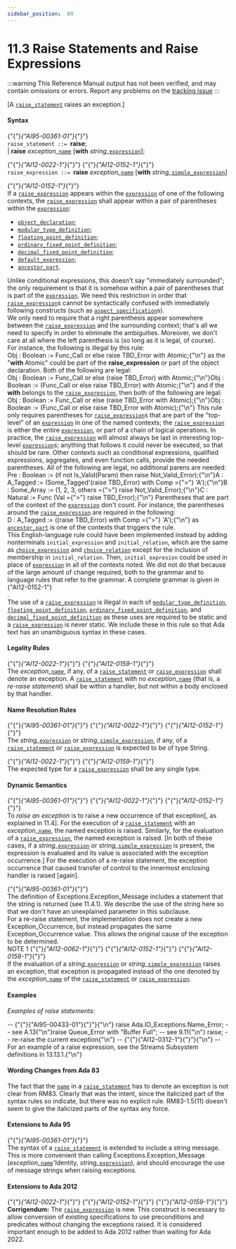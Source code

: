 ---
sidebar_position:  89
---

# 11.3 Raise Statements and Raise Expressions

:::warning
This Reference Manual output has not been verified,
and may contain omissions or errors.
Report any problems on the [tracking issue](https://github.com/ada-lang-io/ada-lang-io/issues/20)
:::


<p>[A <code><a href="../AA-11/AA-11.3#S0308">raise_statement</a></code> raises an exception.] <br /></p>


#### Syntax

<p>{"{"}<em>{"AI95-00361-01"}</em>{"}"} <br /><code>raise_statement</code><a id="S0308"></a><code> ::= </code><strong>raise</strong>;<br />      | <strong>raise</strong> <em>exception_</em><code><a href="../AA-4/AA-4.1#S0091">name</a></code> [<strong>with</strong> <em>string_</em><code><a href="../AA-4/AA-4.4#S0132">expression</a></code>];<br /></p>

<p>{"{"}<em>{"AI12-0022-1"}</em>{"}"} {"{"}<em>{"AI12-0152-1"}</em>{"}"} <br /><code>raise_expression</code><a id="S0309"></a><code> ::= </code><strong>raise</strong> <em>exception_</em><code><a href="../AA-4/AA-4.1#S0091">name</a></code> [<strong>with</strong> <em>string_</em><code><a href="../AA-4/AA-4.4#S0138">simple_expression</a></code>]<br /></p>

<p>{"{"}<em>{"AI12-0152-1"}</em>{"}"} <br />If a <code><a href="../AA-11/AA-11.3#S0309">raise_expression</a></code> appears within the <code><a href="../AA-4/AA-4.4#S0132">expression</a></code> of one of the following contexts, the <code><a href="../AA-11/AA-11.3#S0309">raise_expression</a></code> shall appear within a pair of parentheses within the <code><a href="../AA-4/AA-4.4#S0132">expression</a></code>: <br /></p>

<ul>
<li><code><a href="../AA-3/AA-3.3#S0032">object_declaration</a></code>;<br /></li>
<li><code><a href="../AA-3/AA-3.5#S0043">modular_type_definition</a></code>;<br /></li>
<li><code><a href="../AA-3/AA-3.5#S0045">floating_point_definition</a></code>;<br /></li>
<li><code><a href="../AA-3/AA-3.5#S0048">ordinary_fixed_point_definition</a></code>;<br /></li>
<li><code><a href="../AA-3/AA-3.5#S0049">decimal_fixed_point_definition</a></code>;<br /></li>
<li><code><a href="../AA-3/AA-3.7#S0063">default_expression</a></code>;<br /></li>
<li><code><a href="../AA-4/AA-4.3#S0112">ancestor_part</a></code>. <br /></li>
</ul>
<Admonition type="aarm" aarm="reason" title="Reason: ">
<strong></strong>Unlike conditional expressions, this doesn't say "immediately surrounded"; the only requirement is that it is somehow within a pair of parentheses that is part of the <code><a href="../AA-4/AA-4.4#S0132">expression</a></code>. We need this restriction in order that <code><a href="../AA-11/AA-11.3#S0309">raise_expression</a></code>s cannot be syntactically confused with immediately following constructs (such as <code><a href="../AA-13/AA-13.1#S0346">aspect_specification</a></code>s). <br /></Admonition>

<Admonition type="aarm" aarm="discussion" title="Discussion: ">
<strong></strong>We only need to require that a right parenthesis appear somewhere between the <code><a href="../AA-11/AA-11.3#S0309">raise_expression</a></code> and the surrounding context; that's all we need to specify in order to eliminate the ambiguities. Moreover, we don't care at all where the left parenthesis is (so long as it is legal, of course).<br /></Admonition>

<Admonition type="aarm" aarm="note" title="Note: ">
For instance, the following is illegal by this rule: <br /></Admonition>

<CodeBlock>
Obj : Boolean := Func_Call or else raise TBD_Error with Atomic;{"\n"}

</CodeBlock>
<Admonition type="aarm" aarm="note" title="Note: ">
as the "<strong>with</strong> Atomic" could be part of the <strong>raise_expression</strong> or part of the object declaration. Both of the following are legal: <br /></Admonition>

<CodeBlock>
Obj : Boolean := Func_Call or else (raise TBD_Error) with Atomic;{"\n"}Obj : Boolean := (Func_Call or else raise TBD_Error) with Atomic;{"\n"}

</CodeBlock>
<Admonition type="aarm" aarm="note" title="Note: ">
and if the <strong>with</strong> belongs to the <code><a href="../AA-11/AA-11.3#S0309">raise_expression</a></code>, then both of the following are legal: <br /></Admonition>

<CodeBlock>
Obj : Boolean := Func_Call or else (raise TBD_Error with Atomic);{"\n"}Obj : Boolean := (Func_Call or else raise TBD_Error with Atomic);{"\n"}

</CodeBlock>
<Admonition type="aarm" aarm="note" title="Note: ">
This rule only requires parentheses for <code><a href="../AA-11/AA-11.3#S0309">raise_expression</a></code>s that are part of the "top-level" of an <code><a href="../AA-4/AA-4.4#S0132">expression</a></code> in one of the named contexts; the <code><a href="../AA-11/AA-11.3#S0309">raise_expression</a></code> is either the entire <code><a href="../AA-4/AA-4.4#S0132">expression</a></code>, or part of a chain of logical operations. In practice, the <code><a href="../AA-11/AA-11.3#S0309">raise_expression</a></code> will almost always be last in interesting top-level <code><a href="../AA-4/AA-4.4#S0132">expression</a></code>s; anything that follows it could never be executed, so that should be rare. Other contexts such as conditional expressions, qualified expressions, aggregates, and even function calls, provide the needed parentheses. All of the following are legal, no additional parens are needed: <br /></Admonition>

<CodeBlock>
Pre : Boolean  := (if not Is_Valid(Param) then raise Not_Valid_Error);{"\n"}A : A_Tagged   := (Some_Tagged'(raise TBD_Error) with Comp ={">"} 'A');{"\n"}B : Some_Array := (1, 2, 3, others ={">"} raise Not_Valid_Error);{"\n"}C : Natural    := Func (Val ={">"} raise TBD_Error);{"\n"}

</CodeBlock>
<Admonition type="aarm" aarm="note" title="Note: ">
Parentheses that are part of the context of the <code><a href="../AA-4/AA-4.4#S0132">expression</a></code> don't count. For instance, the parentheses around the <code><a href="../AA-11/AA-11.3#S0309">raise_expression</a></code> are required in the following: <br /></Admonition>

<CodeBlock>
D : A_Tagged   := ((raise TBD_Error) with Comp ={">"} 'A');{"\n"}

</CodeBlock>
<Admonition type="aarm" aarm="note" title="Note: ">
as <code><a href="../AA-4/AA-4.3#S0112">ancestor_part</a></code> is one of the contexts that triggers the rule.<br /></Admonition>

<Admonition type="aarm" aarm="note" title="Note: ">
This English-language rule could have been implemented instead by adding nonterminals <code>initial_expression</code> and <code>initial_relation</code>, which are the same as <code><a href="../AA-4/AA-4.4#S0133">choice_expression</a></code> and <code><a href="../AA-4/AA-4.4#S0134">choice_relation</a></code> except for the inclusion of membership in <code>initial_relation</code>. Then, <code>initial_expresion</code> could be used in place of <code><a href="../AA-4/AA-4.4#S0132">expression</a></code> in all of the contexts noted. We did not do that because of the large amount of change required, both to the grammar and to language rules that refer to the grammar. A complete grammar is given in {"AI12-0152-1"}<br />.<br /></Admonition>

<Admonition type="aarm" aarm="note" title="Note: ">
The use of a <code><a href="../AA-11/AA-11.3#S0309">raise_expression</a></code> is illegal in each of <code><a href="../AA-3/AA-3.5#S0043">modular_type_definition</a></code>, <code><a href="../AA-3/AA-3.5#S0045">floating_point_definition</a></code>, <code><a href="../AA-3/AA-3.5#S0048">ordinary_fixed_point_definition</a></code>, and <code><a href="../AA-3/AA-3.5#S0049">decimal_fixed_point_definition</a></code> as these uses are required to be static and a <code><a href="../AA-11/AA-11.3#S0309">raise_expression</a></code> is never static. We include these in this rule so that Ada text has an unambiguous syntax in these cases. <br /></Admonition>


#### Legality Rules

<p>{"{"}<em>{"AI12-0022-1"}</em>{"}"} {"{"}<em>{"AI12-0159-1"}</em>{"}"} <br />The <em>exception_</em><code><a href="../AA-4/AA-4.1#S0091">name</a></code>, if any, of a <code><a href="../AA-11/AA-11.3#S0308">raise_statement</a></code> or <code><a href="../AA-11/AA-11.3#S0309">raise_expression</a></code> shall denote an exception. A <code><a href="../AA-11/AA-11.3#S0308">raise_statement</a></code> with no <em>exception_</em><code><a href="../AA-4/AA-4.1#S0091">name</a></code> (that is, a <em>re-raise statement</em>) shall be within a handler, but not within a body enclosed by that handler. <br /></p>


#### Name Resolution Rules

<p>{"{"}<em>{"AI95-00361-01"}</em>{"}"} {"{"}<em>{"AI12-0022-1"}</em>{"}"} {"{"}<em>{"AI12-0152-1"}</em>{"}"} <br />The <em>string_</em><code><a href="../AA-4/AA-4.4#S0132">expression</a></code> or <em>string_</em><code><a href="../AA-4/AA-4.4#S0138">simple_expression</a></code>, if any, of a <code><a href="../AA-11/AA-11.3#S0308">raise_statement</a></code> or <code><a href="../AA-11/AA-11.3#S0309">raise_expression</a></code> is expected to be of type String.<br /></p>

<p>{"{"}<em>{"AI12-0022-1"}</em>{"}"} {"{"}<em>{"AI12-0159-1"}</em>{"}"} <br />The expected type for a <code><a href="../AA-11/AA-11.3#S0309">raise_expression</a></code> shall be any single type. <br /></p>


#### Dynamic Semantics

<p>{"{"}<em>{"AI95-00361-01"}</em>{"}"} {"{"}<em>{"AI12-0022-1"}</em>{"}"} {"{"}<em>{"AI12-0152-1"}</em>{"}"} <br />To <em>raise an exception</em> is to raise a new occurrence of that exception[, as explained in 11.4]. For the execution of a <code><a href="../AA-11/AA-11.3#S0308">raise_statement</a></code> with an <em>exception_</em><code><a href="../AA-4/AA-4.1#S0091">name</a></code>, the named exception is raised. Similarly, for the evaluation of a <code><a href="../AA-11/AA-11.3#S0309">raise_expression</a></code>, the named exception is raised. [In both of these cases, if a <em>string_</em><code><a href="../AA-4/AA-4.4#S0132">expression</a></code> or <em>string_</em><code><a href="../AA-4/AA-4.4#S0138">simple_expression</a></code> is present, the expression is evaluated and its value is associated with the exception occurrence.] For the execution of a re-raise statement, the exception occurrence that caused transfer of control to the innermost enclosing handler is raised [again]. <br /></p>

<Admonition type="aarm" aarm="proof" title="Proof: ">
<strong></strong>{"{"}<em>{"AI95-00361-01"}</em>{"}"} <br />The definition of Exceptions.Exception_Message includes a statement that the string is returned (see 11.4.1). We describe the use of the string here so that we don't have an unexplained parameter in this subclause. <br /></Admonition>

<Admonition type="aarm" aarm="implementation-note" title="Implementation Note: ">
<strong></strong>For a re-raise statement, the implementation does not create a new Exception_Occurrence, but instead propagates the same Exception_Occurrence value. This allows the original cause of the exception to be determined. <br /></Admonition>

<Admonition type="aarm" aarm="note" title="Note: ">
NOTE 1   {"{"}<em>{"AI12-0062-1"}</em>{"}"} {"{"}<em>{"AI12-0152-1"}</em>{"}"} {"{"}<em>{"AI12-0159-1"}</em>{"}"} <br />If the evaluation of a <em>string_</em><code><a href="../AA-4/AA-4.4#S0132">expression</a></code> or <em>string_</em><code><a href="../AA-4/AA-4.4#S0138">simple_expression</a></code> raises an exception, that exception is propagated instead of the one denoted by the <em>exception_</em><code><a href="../AA-4/AA-4.1#S0091">name</a></code> of the <code><a href="../AA-11/AA-11.3#S0308">raise_statement</a></code> or <code><a href="../AA-11/AA-11.3#S0309">raise_expression</a></code>. <br /></Admonition>


#### Examples

<p><em>Examples of raise statements:</em> <br /></p>

<CodeBlock>
--  {"{"}{"AI95-00433-01"}{"}"}{"\n"} raise Ada.IO_Exceptions.Name_Error;   -- see A.13{"\n"}raise Queue_Error with "Buffer Full"; -- see 9.11{"\n"}
raise;                                -- re-raise the current exception{"\n"}
--  {"{"}{"AI12-0312-1"}{"}"}{"\n"} -- For an example of a raise expression, see the Streams Subsystem definitions in 13.13.1.{"\n"}

</CodeBlock>

#### Wording Changes from Ada 83

<Admonition type="aarm" aarm="note" title="Note: ">
The fact that the <code><a href="../AA-4/AA-4.1#S0091">name</a></code> in a <code><a href="../AA-11/AA-11.3#S0308">raise_statement</a></code> has to denote an exception is not clear from RM83. Clearly that was the intent, since the italicized part of the syntax rules so indicate, but there was no explicit rule. RM83-1.5(11) doesn't seem to give the italicized parts of the syntax any force. <br /></Admonition>


#### Extensions to Ada 95

<Admonition type="aarm" aarm="note" title="Note: ">
{"{"}<em>{"AI95-00361-01"}</em>{"}"} <br />The syntax of a <code><a href="../AA-11/AA-11.3#S0308">raise_statement</a></code> is extended to include a string message. This is more convenient than calling Exceptions.Exception_Message (<em>exception_</em><code><a href="../AA-4/AA-4.1#S0091">name</a></code>'Identity, <em>string_</em><code><a href="../AA-4/AA-4.4#S0132">expression</a></code>), and should encourage the use of message strings when raising exceptions. <br /></Admonition>


#### Extensions to Ada 2012

<Admonition type="aarm" aarm="note" title="Note: ">
{"{"}<em>{"AI12-0022-1"}</em>{"}"} {"{"}<em>{"AI12-0152-1"}</em>{"}"} {"{"}<em>{"AI12-0159-1"}</em>{"}"} <strong><br />Corrigendum:</strong> The <code><a href="../AA-11/AA-11.3#S0309">raise_expression</a></code> is new. This construct is necessary to allow conversion of existing specifications to use preconditions and predicates without changing the exceptions raised. It is considered important enough to be added to Ada 2012 rather than waiting for Ada 2022. <br /></Admonition>


